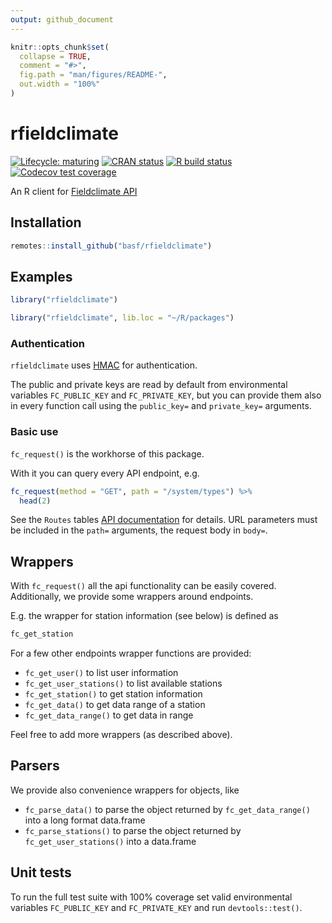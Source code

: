 ```yaml
---
output: github_document
---
```


<!-- README.md is generated from README.Rmd. Please edit that file -->

```r
knitr::opts_chunk$set(
  collapse = TRUE,
  comment = "#>",
  fig.path = "man/figures/README-",
  out.width = "100%"
)
```

# rfieldclimate

<!-- badges: start -->
[![Lifecycle: maturing](https://img.shields.io/badge/lifecycle-maturing-blue.svg)](https://lifecycle.r-lib.org/articles/stages.html#maturing)
[![CRAN status](https://www.r-pkg.org/badges/version/rfieldclimate)](https://CRAN.R-project.org/package=rfieldclimate)
[![R build status](https://github.com/basf/rfieldclimate/workflows/R-CMD-check/badge.svg)](https://github.com/basf/rfieldclimate/actions)
[![Codecov test coverage](https://codecov.io/gh/basf/rfieldclimate/branch/master/graph/badge.svg?token=3OZ8Y9VVWN)](https://app.codecov.io/gh/basf/rfieldclimate?branch=master)
<!-- badges: end -->

An R client for [Fieldclimate API](https://api.fieldclimate.com/v2/docs/)

## Installation

```r
remotes::install_github("basf/rfieldclimate")
```

## Examples

```r
library("rfieldclimate")
```

```r
library("rfieldclimate", lib.loc = "~/R/packages")
```


### Authentication

`rfieldclimate` uses [HMAC](https://api.fieldclimate.com/v2/docs/#authentication-hmac) for authentication.

The public and private keys are read by default from environmental variables
`FC_PUBLIC_KEY` and `FC_PRIVATE_KEY`, but you can provide them also in every function call
using the `public_key=` and `private_key=` arguments.


### Basic use

`fc_request()` is the workhorse of this package. 

With it you can query every API endpoint, e.g.

```r
fc_request(method = "GET", path = "/system/types") %>%
  head(2)
```
See the `Routes` tables [API documentation](https://api.fieldclimate.com/v2/docs/#system) for details.
URL parameters must be included in the `path=` arguments, the request body in `body=`.


## Wrappers

With `fc_request()` all the api functionality can be easily covered. 
Additionally, we provide some wrappers around endpoints.

E.g. the wrapper for station information (see below) is defined as


```r
fc_get_station
```



For a few other endpoints wrapper functions are provided: 

* `fc_get_user()` to list user information
* `fc_get_user_stations()` to list available stations
* `fc_get_station()` to get station information
* `fc_get_data()` to get data range of a station
* `fc_get_data_range()` to get data in range

Feel free to add more wrappers (as described above).

## Parsers

We provide also convenience wrappers for objects, like

* `fc_parse_data()` to parse the object returned by `fc_get_data_range()` into a
  long format data.frame
* `fc_parse_stations()` to parse the object returned by `fc_get_user_stations()` 
  into a data.frame

## Unit tests

To run the full test suite with 100% coverage set valid environmental variables
`FC_PUBLIC_KEY` and `FC_PRIVATE_KEY` and run `devtools::test()`.

